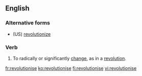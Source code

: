 ==English==

===Alternative forms===
* (US) [[revolutionize]]

===Verb===
{{en-verb|revolutionis|es}}

# To radically or significantly [[change]], as in a [[revolution]].

[[fr:revolutionise]]
[[ko:revolutionise]]
[[fi:revolutionise]]
[[vi:revolutionise]]